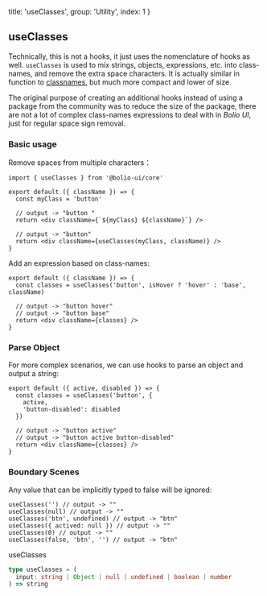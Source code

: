 
  title: 'useClasses',
  group: 'Utility',
  index: 1
}

## useClasses

Technically, this is not a hooks, it just uses the nomenclature of hooks as well.
`useClasses` is used to mix strings, objects, expressions, etc. into class-names, and remove the extra space characters.
It is actually similar in function to [classnames](https://www.npmjs.com/package/classnames), but much more compact and lower of size.

The original purpose of creating an additional hooks instead of using a package from the community was to reduce the size of the package,
there are not a lot of complex class-names expressions to deal with in _Bolio UI_, just for regular space sign removal.

### Basic usage

Remove spaces from multiple characters：

```tsx
import { useClasses } from '@bolio-ui/core'

export default ({ className }) => {
  const myClass = 'button'

  // output -> "button "
  return <div className={`${myClass} ${className}`} />

  // output -> "button"
  return <div className={useClasses(myClass, className)} />
}
```

Add an expression based on class-names:

```tsx
export default ({ className }) => {
  const classes = useClasses('button', isHover ? 'hover' : 'base', className)

  // output -> "button hover"
  // output -> "button base"
  return <div className={classes} />
}
```

### Parse Object

For more complex scenarios, we can use hooks to parse an object and output a string:

```tsx
export default ({ active, disabled }) => {
  const classes = useClasses('button', {
    active,
    'button-disabled': disabled
  })

  // output -> "button active"
  // output -> "button active button-disabled"
  return <div className={classes} />
}
```

### Boundary Scenes

Any value that can be implicitly typed to false will be ignored:

```tsx
useClasses('') // output -> ""
useClasses(null) // output -> ""
useClasses('btn', undefined) // output -> "btn"
useClasses({ actived: null }) // output -> ""
useClasses(0) // output -> ""
useClasses(false, 'btn', '') // output -> "btn"
```

<Attributes edit="/pages/hooks/use-classes.mdx">
<Attributes.Title>useClasses</Attributes.Title>

```ts
type useClasses = (
  input: string | Object | null | undefined | boolean | number
) => string
```

</Attributes>

